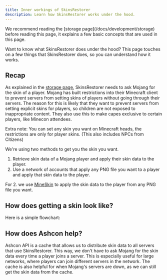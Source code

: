 ```yaml
---
title: Inner workings of SkinsRestorer
description: Learn how SkinsRestorer works under the hood.
---
```



<Callout type="info">
  We recommend reading the [storage page](/docs/development/storage) before
  reading this page, it explains a few basic concepts that are used in this
  page.
</Callout>

Want to know what SkinsRestorer does under the hood? This page touches on a few things that SkinsRestorer does, so you can understand how it works.

## Recap

As explained in the [storage page](/docs/development/storage), SkinsRestorer needs to ask Mojang for the skin of a player.
Mojang has built restrictions into their Minecraft client to prevent servers from setting skins of players without going through their servers.
The reason for this is likely that they want to prevent servers from setting explicit skins for players, so children are not exposed to inappropriate content.
They also use this to make capes exclusive to certain players, like Minecon attendees.

<Callout emoji="📔">
  Extra note: You can set any skin you want on Minecraft heads, the restrictions
  are only for player skins. (This also includes NPCs from Citizens)
</Callout>

We're using two methods to get you the skin you want.

1. Retrieve skin data of a Mojang player and apply their skin data to the player.
2. Use a network of accounts that apply any PNG file you want to a player and apply that skin data to the player.

For 2. we use [MineSkin](https://mineskin.org) to apply the skin data to the player from any PNG file you want.

## How does getting a skin look like?

Here is a simple flowchart:

<Mermaid chart="
sequenceDiagram
    create participant U as User
    create participant SR as SkinsRestorer
    U->>SR: /skin <name>
    create participant M as Mojang
    SR->>M: UUID of <name>?
    M->>SR: <uuid>
    SR->>M: Skin of <uuid>?
    destroy M
    M->>SR: Skin <value> & <signature>
    SR->>U: Skin <value> & <signature>
" />

## How does Ashcon help?

Ashcon API is a cache that allows us to distribute skin data to all servers that use SkinsRestorer.
This way, we don't have to ask Mojang for the skin data every time a player joins a server.
This is especially useful for large networks, where players can join different servers in the network.
The cache is also helpful for when Mojang's servers are down, as we can still get the skin data from the cache.
